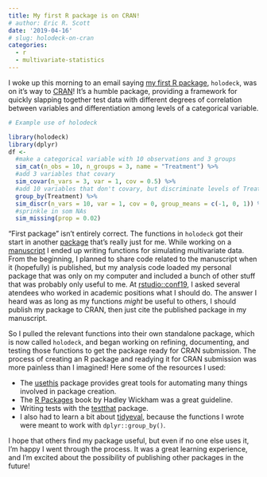```yaml
---
title: My first R package is on CRAN!
# author: Eric R. Scott
date: '2019-04-16'
# slug: holodeck-on-cran
categories:
  - r
  - multivariate-statistics
---
```


I woke up this morning to an email saying [my first R package](https://github.com/Aariq/holodeck), `holodeck`, was on it's way to [CRAN](https://cran.r-project.org/)!
It's a humble package, providing a framework for quickly slapping together test data with different degrees of correlation between variables and differentiation among levels of a categorical variable.

```r
# Example use of holodeck

library(holodeck)
library(dplyr)
df <-
  #make a categorical variable with 10 observations and 3 groups
  sim_cat(n_obs = 10, n_groups = 3, name = "Treatment") %>% 
  #add 3 variables that covary
  sim_covar(n_vars = 3, var = 1, cov = 0.5) %>% 
  #add 10 variables that don't covary, but discriminate levels of Treatment
  group_by(Treatment) %>% 
  sim_discr(n_vars = 10, var = 1, cov = 0, group_means = c(-1, 0, 1)) %>% 
  #sprinkle in som NAs
  sim_missing(prop = 0.02)
```

"First package" isn't entirely correct.
The functions in `holodeck` got their start in another [package](https://github.com/Aariq/chemhelper) that's really just for me.
While working on a [manuscript](http://www.ericrscott.com/project/pls-ecology/) I ended up writing functions for simulating multivariate data.
From the beginning, I planned to share code related to the manuscript when it (hopefully) is published, but my analysis code loaded my personal package that was only on my computer and included a bunch of other stuff that was probably only useful to me.
At [rstudio::conf19](http://www.ericrscott.com/2019/01/23/rstudio-conf-reflections/), I asked several atendees who worked in academic positions what I should do.
The answer I heard was as long as my functions *might* be useful to others, I should publish my package to CRAN, then just cite the published package in my manuscript.

So I pulled the relevant functions into their own standalone package, which is now called `holodeck`, and began working on refining, documenting, and testing those functions to get the package ready for CRAN submission.
The process of creating an R package and readying it for CRAN submission was more painless than I imagined!
Here some of the resources I used:

-   The [usethis](https://usethis.r-lib.org/index.html) package provides great tools for automating many things involved in package creation.
-   The [R Packages](http://r-pkgs.had.co.nz/) book by Hadley Wickham was a great guideline.
-   Writing tests with the [testthat](https://testthat.r-lib.org/) package.
-   I also had to learn a bit about [tidyeval](https://tidyeval.tidyverse.org/dplyr.html), because the functions I wrote were meant to work with `dplyr::group_by()`.

I hope that others find my package useful, but even if no one else uses it, I'm happy I went through the process.
It was a great learning experience, and I'm excited about the possibility of publishing other packages in the future!
